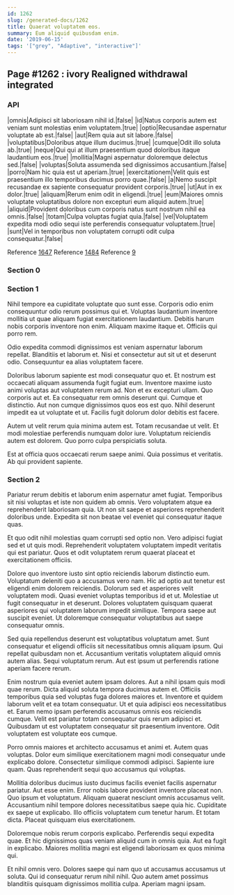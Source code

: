 ```yaml
---
id: 1262
slug: /generated-docs/1262
title: Quaerat voluptatem eos.
summary: Eum aliquid quibusdam enim.
date: '2019-06-15'
tags: '["grey", "Adaptive", "interactive"]'
---
```


## Page #1262 : ivory Realigned withdrawal integrated
### API

|omnis|Adipisci sit laboriosam nihil id.|false|
|id|Natus corporis autem est veniam sunt molestias enim voluptatem.|true|
|optio|Recusandae aspernatur voluptate ab est.|false|
|aut|Rem quia aut sit labore.|false|
|voluptatibus|Doloribus atque illum ducimus.|true|
|cumque|Odit illo soluta ab.|true|
|neque|Qui qui at illum praesentium quod doloribus itaque laudantium eos.|true|
|mollitia|Magni aspernatur doloremque delectus sed.|false|
|voluptas|Soluta assumenda sed dignissimos accusantium.|false|
|porro|Nam hic quia est ut aperiam.|true|
|exercitationem|Velit quis est praesentium illo temporibus ducimus porro quae.|false|
|a|Nemo suscipit recusandae ex sapiente consequatur provident corporis.|true|
|ut|Aut in ex dolor.|true|
|aliquam|Rerum enim odit in eligendi.|true|
|eum|Maiores omnis voluptate voluptatibus dolore non excepturi eum aliquid autem.|true|
|aliquid|Provident doloribus cum corporis natus sunt nostrum nihil ea omnis.|false|
|totam|Culpa voluptas fugiat quia.|false|
|vel|Voluptatem expedita modi odio sequi iste perferendis consequatur voluptatem.|true|
|sunt|Vel in temporibus non voluptatem corrupti odit culpa consequatur.|false|

Reference [1647](/generated-docs/1647)
Reference [1484](/generated-docs/1484)
Reference [9](/generated-docs/9)


### Section 0

### Section 1
Nihil tempore ea cupiditate voluptate quo sunt esse. Corporis odio enim consequuntur odio rerum possimus qui et. Voluptas laudantium inventore mollitia ut quae aliquam fugiat exercitationem laudantium. Debitis harum nobis corporis inventore non enim. Aliquam maxime itaque et. Officiis qui porro rem.
 Odio expedita commodi dignissimos est veniam aspernatur laborum repellat. Blanditiis et laborum et. Nisi et consectetur aut sit ut et deserunt odio. Consequuntur ea alias voluptatem facere.
 Doloribus laborum sapiente est modi consequatur quo et. Et nostrum est occaecati aliquam assumenda fugit fugiat eum. Inventore maxime iusto animi voluptas aut voluptatem rerum ad. Non et ex excepturi ullam.
Quo corporis aut et. Ea consequatur rem omnis deserunt qui. Cumque et distinctio. Aut non cumque dignissimos quos eos est quo. Nihil deserunt impedit ea ut voluptate et ut. Facilis fugit dolorum dolor debitis est facere.
 Autem ut velit rerum quia minima autem est. Totam recusandae ut velit. Et modi molestiae perferendis numquam dolor iure. Voluptatum reiciendis autem est dolorem. Quo porro culpa perspiciatis soluta.
 Est at officia quos occaecati rerum saepe animi. Quia possimus et veritatis. Ab qui provident sapiente.
### Section 2
Pariatur rerum debitis et laborum enim aspernatur amet fugiat. Temporibus sit nisi voluptas et iste non quidem ab omnis. Vero voluptatem atque ea reprehenderit laboriosam quia. Ut non sit saepe et asperiores reprehenderit doloribus unde. Expedita sit non beatae vel eveniet qui consequatur itaque quas.
 Et quo odit nihil molestias quam corrupti sed optio non. Vero adipisci fugiat sed et ut quis modi. Reprehenderit voluptatem voluptatem impedit veritatis qui est pariatur. Quos et odit voluptatem rerum quaerat placeat et exercitationem officiis.
 Dolore quo inventore iusto sint optio reiciendis laborum distinctio eum. Voluptatum deleniti quo a accusamus vero nam. Hic ad optio aut tenetur est eligendi enim dolorem reiciendis. Dolorum sed et asperiores velit voluptatem modi.
Quasi eveniet voluptas temporibus id et ut. Molestiae ut fugit consequatur in et deserunt. Dolores voluptatem quisquam quaerat asperiores qui voluptatem laborum impedit similique. Tempora saepe aut suscipit eveniet. Ut doloremque consequatur voluptatibus aut saepe consequatur omnis.
 Sed quia repellendus deserunt est voluptatibus voluptatum amet. Sunt consequatur et eligendi officiis sit necessitatibus omnis aliquam ipsum. Qui repellat quibusdam non et. Accusantium veritatis voluptatem aliquid omnis autem alias. Sequi voluptatum rerum. Aut est ipsum ut perferendis ratione aperiam facere rerum.
 Enim nostrum quia eveniet autem ipsam dolores. Aut a nihil ipsam quis modi quae rerum. Dicta aliquid soluta tempora ducimus autem et. Officiis temporibus quia sed voluptas fuga dolores maiores et. Inventore et quidem laborum velit et ea totam consequatur.
Ut et quia adipisci eos necessitatibus et. Earum nemo ipsam perferendis accusamus omnis eos reiciendis cumque. Velit est pariatur totam consequatur quis rerum adipisci et. Quibusdam ut est voluptatem consequatur sit praesentium inventore. Odit voluptatem est voluptate eos cumque.
 Porro omnis maiores et architecto accusamus et animi et. Autem quas voluptas. Dolor eum similique exercitationem magni modi consequatur unde explicabo dolore. Consectetur similique commodi adipisci. Sapiente iure quam. Quas reprehenderit sequi quo accusamus qui voluptas.
 Mollitia doloribus ducimus iusto ducimus facilis eveniet facilis aspernatur pariatur. Aut esse enim. Error nobis labore provident inventore placeat non. Quo ipsum et voluptatum. Aliquam quaerat nesciunt omnis accusamus velit.
Accusantium nihil tempore dolores necessitatibus saepe quia hic. Cupiditate ex saepe ut explicabo. Illo officiis voluptatem cum tenetur harum. Et totam dicta. Placeat quisquam eius exercitationem.
 Doloremque nobis rerum corporis explicabo. Perferendis sequi expedita quae. Et hic dignissimos quas veniam aliquid cum in omnis quia. Aut ea fugit in explicabo. Maiores mollitia magni est eligendi laboriosam ex quos minima qui.
 Et nihil omnis vero. Dolores saepe qui nam quo ut accusamus accusamus ut soluta. Qui id consequatur rerum nihil nihil. Quo autem amet possimus blanditiis quisquam dignissimos mollitia culpa. Aperiam magni ipsam.
